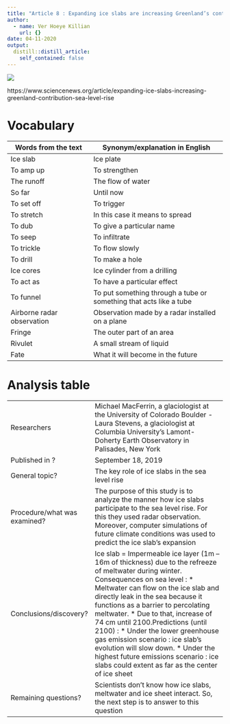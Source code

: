 ```yaml
---
title: "Article 8 : Expanding ice slabs are increasing Greenland’s contribution to sea level rise"
author:
  - name: Ver Hoeye Killian
    url: {}
date: 04-11-2020
output:
  distill::distill_article:
    self_contained: false
---
```


 ![](https://www.sciencenews.org/wp-content/uploads/2019/09/091719_CG_greenland_feat-1028x579.jpg)

https://www.sciencenews.org/article/expanding-ice-slabs-increasing-greenland-contribution-sea-level-rise 

# Vocabulary

| Words from the text  | Synonym/explanation in English |
| -------------------  | ------------------------------ |
| Ice slab | Ice plate |
| To amp up | To strengthen |
| The runoff | The flow of water |
| So far | Until now |
| To set off | To trigger |
| To stretch | In this case it means to spread |
| To dub | To give a particular name |
| To seep | To infiltrate |
| To trickle | To flow slowly |
| To drill | To make a hole |
| Ice cores | Ice cylinder from a drilling |
| To act as | To have a particular effect |
| To funnel | To put something through a tube or something that acts like a tube |
| Airborne radar observation | Observation made by a radar installed on a plane |
| Fringe | The outer part of an area |
| Rivulet | A small stream of liquid |
| Fate | What it will become in the future |


# Analysis table

|                              |                                                     |
| ---------------------------- | --------------------------------------------------- |
| Researchers                  | Michael MacFerrin, a glaciologist at the University of Colorado Boulder - Laura Stevens, a glaciologist at Columbia University’s Lamont-Doherty Earth Observatory in Palisades, New York |
| Published in ? | September 18, 2019 |
| General topic? | The key role of ice slabs in the sea level rise |
| Procedure/what was examined? | The purpose of this study is to analyze the manner how ice slabs participate to the sea level rise. For this they used radar observation. Moreover, computer simulations of future climate conditions was used to predict the ice slab’s expansion |
| Conclusions/discovery? | Ice slab = Impermeable ice layer (1m – 16m of thickness) due to the refreeze of meltwater during winter. Consequences on sea level : * Meltwater can flow on the ice slab and directly leak in the sea because it functions as a barrier to percolating meltwater. * Due to that, increase of 74 cm until 2100.Predictions (until 2100) : * Under the lower greenhouse gas emission scenario : ice slab’s evolution will slow down. * Under the highest future emissions scenario : ice slabs could extent as far as the center of ice sheet |
| Remaining questions? | Scientists don’t know how ice slabs, meltwater and ice sheet interact. So, the next step is to answer to this question |
